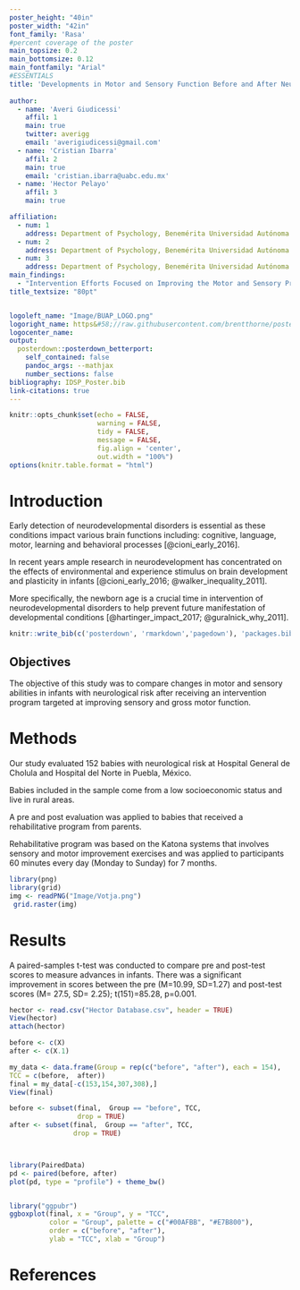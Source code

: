 ```yaml
---
poster_height: "40in"
poster_width: "42in"
font_family: 'Rasa'
#percent coverage of the poster
main_topsize: 0.2 
main_bottomsize: 0.12
main_fontfamily: "Arial"
#ESSENTIALS
title: 'Developments in Motor and Sensory Function Before and After Neurorehabilitation Program in Babies with Neurological Risk'
     
author:
  - name: 'Averi Giudicessi'
    affil: 1
    main: true
    twitter: averigg 
    email: 'averigiudicessi@gmail.com'
  - name: 'Cristian Ibarra'
    affil: 2
    main: true
    email: 'cristian.ibarra@uabc.edu.mx'
  - name: 'Hector Pelayo'
    affil: 3
    main: true

affiliation:
  - num: 1
    address: Department of Psychology, Benemérita Universidad Autónoma de Puebla
  - num: 2
    address: Department of Psychology, Benemérita Universidad Autónoma de Puebla
  - num: 3
    address: Department of Psychology, Benemérita Universidad Autónoma de Puebla
main_findings:
  - "Intervention Efforts Focused on Improving the Motor and Sensory Processes of Infants Help Control Neurological Risk by Way of External Environment Training."
title_textsize: "80pt"


logoleft_name: "Image/BUAP_LOGO.png"
logoright_name: https&#58;//raw.githubusercontent.com/brentthorne/posterdown/master/images/betterhexlogo.png
logocenter_name: 
output: 
  posterdown::posterdown_betterport:
    self_contained: false
    pandoc_args: --mathjax
    number_sections: false
bibliography: IDSP_Poster.bib
link-citations: true
---
```


```r
knitr::opts_chunk$set(echo = FALSE,
                      warning = FALSE,
                      tidy = FALSE,
                      message = FALSE,
                      fig.align = 'center',
                      out.width = "100%")
options(knitr.table.format = "html") 
```

# Introduction

Early detection of neurodevelopmental disorders is essential as these conditions impact various brain functions including: cognitive, language, motor, learning and behavioral processes [@cioni_early_2016]. 

In recent years ample research in neurodevelopment has concentrated on the effects of environmental and experience stimulus on brain development and plasticity in infants [@cioni_early_2016; @walker_inequality_2011]. 

More specifically, the newborn age is a crucial time in intervention of neurodevelopmental disorders to help prevent future manifestation of developmental conditions [@hartinger_impact_2017; @guralnick_why_2011].

```r
knitr::write_bib(c('posterdown', 'rmarkdown','pagedown'), 'packages.bib')
```

## Objectives

The objective of this study was to compare changes in motor and sensory abilities in infants with neurological risk after receiving an intervention program targeted at improving sensory and gross motor function. 

# Methods

Our study evaluated 152 babies with neurological risk at Hospital General de Cholula and Hospital del Norte in Puebla, México. 

Babies included in the sample come from a low socioeconomic status and live in rural areas.  

A pre and post evaluation was applied to babies that received a rehabilitative program from parents. 

Rehabilitative program was based on the Katona systems that involves sensory and motor improvement exercises and was applied to participants 60 minutes every day (Monday to Sunday) for 7 months. 

```r
library(png)
library(grid)
img <- readPNG("Image/Votja.png")
 grid.raster(img)
```

# Results

A paired-samples t-test was conducted to compare pre and post-test scores to measure advances in infants. There was a significant improvement in scores between the pre (M=10.99, SD=1.27) and post-test scores (M= 27.5, SD= 2.25); t(151)=85.28, p=0.001. 

```r

hector <- read.csv("Hector Database.csv", header = TRUE)
View(hector)
attach(hector)

before <- c(X)
after <- c(X.1)

my_data <- data.frame(Group = rep(c("before", "after"), each = 154),
TCC = c(before,  after))
final = my_data[-c(153,154,307,308),]
View(final)

before <- subset(final,  Group == "before", TCC,
                 drop = TRUE)
after <- subset(final,  Group == "after", TCC,
                drop = TRUE)



library(PairedData)
pd <- paired(before, after)
plot(pd, type = "profile") + theme_bw()


library("ggpubr")
ggboxplot(final, x = "Group", y = "TCC", 
          color = "Group", palette = c("#00AFBB", "#E7B800"),
          order = c("before", "after"),
          ylab = "TCC", xlab = "Group")

```



# References
